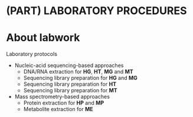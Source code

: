 # (PART) LABORATORY PROCEDURES {-}
# About labwork {#about-labwork}

Laboratory protocols

* Nucleic-acid sequencing-based approaches
    * DNA/RNA extraction for **HG**, **HT**, **MG** and **MT**
    * Sequencing library preparation for **HG** and **MG**
    * Sequencing library preparation for **HT**
    * Sequencing library preparation for **MT**
* Mass spectrometry-based approaches
    * Protein extraction for **HP** and **MP**
    * Metabolite extraction for **ME**
